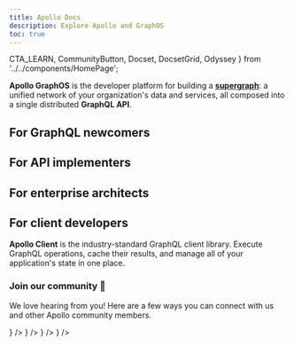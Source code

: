 ```yaml
---
title: Apollo Docs
description: Explore Apollo and GraphOS
toc: true
---
```


  CTA_LEARN,
  CommunityButton,
  Docset,
  DocsetGrid,
  Odyssey
} from '../../components/HomePage';

**Apollo GraphOS** is the developer platform for building a [**supergraph**](./intro/platform/): a unified network of your organization's data and services, all composed into a single distributed **GraphQL API**.

## For GraphQL newcomers

<Odyssey />

## For API implementers

<DocsetGrid>
 <Docset
    icon={DOCSET_ICONS.graphos}
    title="GraphOS"
    description="Connect any GraphQL API to Apollo's cloud platform to enable powerful features like metrics reporting, schema validation, and the Explorer IDE."
    path="/graphos"
    cta={CTA_LEARN}
  />
</DocsetGrid>

<DocsetGrid>
  <Docset
    icon={DOCSET_ICONS['apollo-server']}
    title="Apollo Server"
    description="Build a production-ready GraphQL API in Node.js. Fetch and combine results from multiple data sources."
    path="/apollo-server"
  />
  <Docset
    icon={DOCSET_ICONS.rover}
    title="Rover CLI"
    description="Manage your GraphOS graphs and schemas from the command line."
    path="/rover"
  />
</DocsetGrid>

## For enterprise architects

<DocsetGrid>
  <Docset
    icon={DOCSET_ICONS.federation}
    title="Apollo Federation"
    description="Implement a single, unified supergraph that combines multiple GraphQL APIs."
    path="/federation"
    cta={CTA_LEARN}
  />
  <Docset
    icon={DOCSET_ICONS.router}
    title="Apollo Router"
    description="Deploy your supergraph's router in your own infrastructure and configure it to meet advanced enterprise requirements."
    path="/router"
  />
  <Docset
    icon={DOCSET_ICONS.technotes}
    title="Tech Notes"
    description="Read in-depth articles on specialized Apollo topics."
    path="/technotes"
    cta="Browse tech notes"
  />
  <Docset
    icon={DOCSET_ICONS.principled}
    title="Principled GraphQL"
    description="Read about the fundamental principles that underlie Apollo's supergraph architecture."
    path="https://principledgraphql.com/"
    cta="Visit Principled GraphQL"
  />
</DocsetGrid>

## For client developers

**Apollo Client** is the industry-standard GraphQL client library. Execute GraphQL operations, cache their results, and manage all of your application's state in one place.

<DocsetGrid>
  <Docset icon={DOCSET_ICONS['apollo-client']} title="React / JS" path="/react" />
  <Docset icon={DOCSET_ICONS['apollo-ios']} title="iOS" path="/ios" />
  <Docset icon={DOCSET_ICONS['apollo-kotlin']} title="Kotlin" path="/kotlin" />
</DocsetGrid>

<VStack pt="4" spacing="4" textAlign="center" maxW="md" mx="auto">

<h3> Join our community 💬 </h3>

We love hearing from you! Here are a few ways you can connect with us and other Apollo community members.

<ButtonGroup variant="ghost">
  <CommunityButton
    href="https://github.com/apollographql"
    icon={<SiGithub />}
  />
  <CommunityButton
    href="https://youtube.com/apollographql"
    icon={<SiYoutube />}
  />
  <CommunityButton
    href="https://community.apollographql.com"
    icon={<SiDiscourse />}
  />
  <CommunityButton
    href="https://twitter.com/apollographql"
    icon={<SiTwitter />}
  />
</ButtonGroup>

</VStack>
